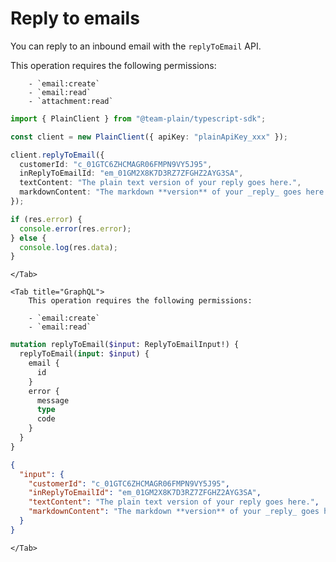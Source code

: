

# Reply to emails

You can reply to an inbound email with the `replyToEmail` API.

<Tabs>
    <Tab title="Typescript SDK">
        This operation requires the following permissions:

        - `email:create`
        - `email:read`
        - `attachment:read`

```typescript
import { PlainClient } from "@team-plain/typescript-sdk";

const client = new PlainClient({ apiKey: "plainApiKey_xxx" });

client.replyToEmail({
  customerId: "c_01GTC6ZHCMAGR06FMPN9VY5J95",
  inReplyToEmailId: "em_01GM2X8K7D3RZ7ZFGHZ2AYG3SA",
  textContent: "The plain text version of your reply goes here.",
  markdownContent: "The markdown **version** of your _reply_ goes here.",
});

if (res.error) {
  console.error(res.error);
} else {
  console.log(res.data);
}
```

    </Tab>

    <Tab title="GraphQL">
        This operation requires the following permissions:

        - `email:create`
        - `email:read`

```graphql Mutation
mutation replyToEmail($input: ReplyToEmailInput!) {
  replyToEmail(input: $input) {
    email {
      id
    }
    error {
      message
      type
      code
    }
  }
}
```

```json Variables
{
  "input": {
    "customerId": "c_01GTC6ZHCMAGR06FMPN9VY5J95",
    "inReplyToEmailId": "em_01GM2X8K7D3RZ7ZFGHZ2AYG3SA",
    "textContent": "The plain text version of your reply goes here.",
    "markdownContent": "The markdown **version** of your _reply_ goes here."
  }
}
```

    </Tab>

</Tabs>
